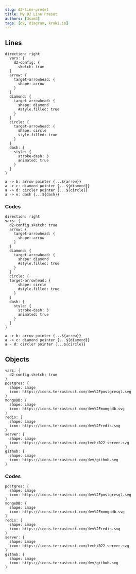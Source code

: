 ```yaml
---
slug: d2-line-preset
title: My D2 Line Preset
authors: [3sam3]
tags: [d2, diagram, kroki.io]
---
```


## Lines

```kroki type=d2
direction: right
  vars: {
    d2-config: {
      sketch: true
  }
  arrow: {
    target-arrowhead: {
      shape: arrow
    }
  }
  diamond: {
    target-arrowhead: {
      shape: diamond
      #style.filled: true
    }
  }
  circle: {
    target-arrowhead: {
      shape: circle
      style.filled: true
    }
  }
  dash: {
    style: {
      stroke-dash: 3
      animated: true
    }
  }
}

a -> b: arrow pointer {...${arrow}}
a -> c: diamond pointer {...${diamond}}
a -> d: circler pointer {...${circle}}
a -> e: dash {...${dash}}
```

### Codes

```
direction: right
vars: {
  d2-config.sketch: true
  arrow: {
    target-arrowhead: {
      shape: arrow
    }
  }
  diamond: {
    target-arrowhead: {
      shape: diamond
      #style.filled: true
    }
  }
  circle: {
  target-arrowhead: {
      shape: circle
      #style.filled: true
    }
  }
  dash: {
    style: {
      stroke-dash: 3
      animated: true
    }
  }
}

a -> b: arrow pointer {...${arrow}}
a -> c: diamond pointer {...${diamond}}
a - d: circler pointer {...${circle}}
```

## Objects

```kroki type=d2
vars: {
  d2-config.sketch: true
}
postgres: {
  shape: image
  icon: https://icons.terrastruct.com/dev%2Fpostgresql.svg
}
mongoDB: {
  shape: image
  icon: https://icons.terrastruct.com/dev%2Fmongodb.svg
}
redis: {
  shape: image
  icon: https://icons.terrastruct.com/dev%2Fredis.svg
}
server: {
  shape: image
  icon: https://icons.terrastruct.com/tech/022-server.svg
}
github: {
  shape: image
  icon: https://icons.terrastruct.com/dev/github.svg
}
```

### Codes
```
postgres: {
  shape: image
  icon: https://icons.terrastruct.com/dev%2Fpostgresql.svg
}
mongoDB: {
  shape: image
  icon: https://icons.terrastruct.com/dev%2Fmongodb.svg
}
redis: {
  shape: image
  icon: https://icons.terrastruct.com/dev%2Fredis.svg
}
server: {
  shape: image
  icon: https://icons.terrastruct.com/tech/022-server.svg
}
github: {
  shape: image
  icon: https://icons.terrastruct.com/dev/github.svg
}
```